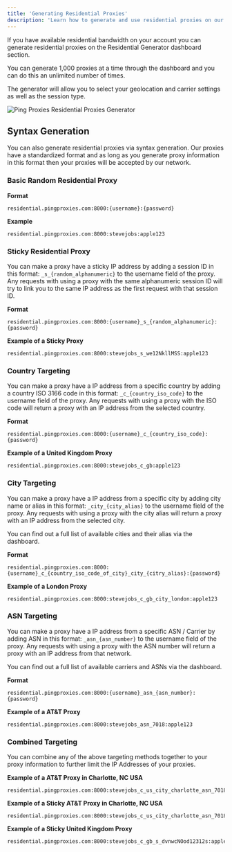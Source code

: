 ```yaml
---
title: 'Generating Residential Proxies'
description: 'Learn how to generate and use residential proxies on our platform'
---
```


If you have available residential bandwidth on your account you can generate residential proxies on the Residential Generator dashboard section.

You can generate 1,000 proxies at a time through the dashboard and you can do this an unlimited number of times.

The generator will allow you to select your geolocation and carrier settings as well as the session type.

<img
  src="/images/general/residential-generator-page.png"
  alt="Ping Proxies Residential Proxies Generator"
/>

## Syntax Generation

You can also generate residential proxies via syntax generation. Our proxies have a standardized format and as long as you generate proxy information in this format then your proxies will be accepted by our network.

### Basic Random Residential Proxy

**Format**
```
residential.pingproxies.com:8000:{username}:{password}
```

**Example**
```
residential.pingproxies.com:8000:stevejobs:apple123
```

### Sticky Residential Proxy

You can make a proxy have a sticky IP address by adding a session ID in this format: `_s_{random_alphanumeric}` to the username field of the proxy. Any requests with using a proxy with the same alphanumeric session ID will try to link you to the same IP address as the first request with that session ID.

**Format**
```
residential.pingproxies.com:8000:{username}_s_{random_alphanumeric}:{password}
```

**Example of a Sticky Proxy**
```
residential.pingproxies.com:8000:stevejobs_s_we12NkllMSS:apple123
```

### Country Targeting

You can make a proxy have a IP address from a specific country by adding a country ISO 3166 code in this format: `_c_{country_iso_code}` to the username field of the proxy. Any requests with using a proxy with the ISO code will return a proxy with an IP address from the selected country.

**Format**
```
residential.pingproxies.com:8000:{username}_c_{country_iso_code}:{password}
```

**Example of a United Kingdom Proxy**
```
residential.pingproxies.com:8000:stevejobs_c_gb:apple123
```

### City Targeting

You can make a proxy have a IP address from a specific city by adding city name or alias in this format: `_city_{city_alias}` to the username field of the proxy. Any requests with using a proxy with the city alias will return a proxy with an IP address from the selected city.

You can find out a full list of available cities and their alias via the dashboard.

**Format**
```
residential.pingproxies.com:8000:{username}_c_{country_iso_code_of_city}_city_{citry_alias}:{password}
```

**Example of a London Proxy**
```
residential.pingproxies.com:8000:stevejobs_c_gb_city_london:apple123
```

### ASN Targeting

You can make a proxy have a IP address from a specific ASN / Carrier by adding ASN in this format: `_asn_{asn_number}` to the username field of the proxy. Any requests with using a proxy with the ASN number will return a proxy with an IP address from that network.

You can find out a full list of available carriers and ASNs via the dashboard.

**Format**
```
residential.pingproxies.com:8000:{username}_asn_{asn_number}:{password}
```

**Example of a AT&T Proxy**
```
residential.pingproxies.com:8000:stevejobs_asn_7018:apple123
```

### Combined Targeting

You can combine any of the above targeting methods together to your proxy information to further limit the IP Addresses of your proxies.

**Example of a AT&T Proxy in Charlotte, NC USA**
```
residential.pingproxies.com:8000:stevejobs_c_us_city_charlotte_asn_7018:apple123
```

**Example of a Sticky AT&T Proxy in Charlotte, NC USA**
```
residential.pingproxies.com:8000:stevejobs_c_us_city_charlotte_asn_7018_s_h12kJsas129:apple123
```

**Example of a Sticky United Kingdom Proxy**
```
residential.pingproxies.com:8000:stevejobs_c_gb_s_dvnwcNOod12312s:apple123
```